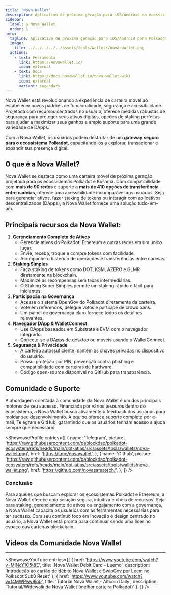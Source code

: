 ```yaml
---
title: 'Nova Wallet'
description: Aplicativo de próxima geração para iOS/Android no ecossistema Polkadot. Mais de 70 redes. UX/UI incrível. Seguro e Open Source.
sidebar:
  label: ✪ Nova Wallet
  order: 1
hero:
  tagline: Aplicativo de próxima geração para iOS/Android para Polkadot e Kusama.
  image: 
    file: ../../../../../assets/tools/wallets/nova-wallet.png
  actions:
    - text: Ferramenta
      link: https://novawallet.io/
      icon: external
    - text: Docs
      link: https://docs.novawallet.io/nova-wallet-wiki
      icon: external
      variant: secondary
---
```



Nova Wallet está revolucionando a experiência de carteira móvel ao estabelecer novos padrões de funcionalidade, segurança e acessibilidade. Projetada com recursos centrados no usuário, oferece medidas robustas de segurança para proteger seus ativos digitais, opções de staking perfeitas para ajudar a maximizar seus ganhos e amplo suporte para uma grande variedade de DApps.

Com a Nova Wallet, os usuários podem desfrutar de um **gateway seguro para o ecossistema Polkadot**, capacitando-os a explorar, transacionar e expandir sua presença digital.

## O que é a Nova Wallet?
Nova Wallet se destaca como uma carteira móvel de próxima geração projetada para os ecossistemas Polkadot e Kusama. Com compatibilidade com **mais de 90 redes** e suporte a **mais de 410 opções de transferência entre cadeias**, oferece uma acessibilidade incomparável aos usuários. Seja para gerenciar ativos, fazer staking de tokens ou interagir com aplicativos descentralizados (DApps), a Nova Wallet fornece uma solução tudo-em-um.

## Principais recursos da Nova Wallet:
1. **Gerenciamento Completo de Ativos**  
    - Gerencie ativos do Polkadot, Ethereum e outras redes em um único lugar.  
    - Envie, receba, troque e compre tokens com facilidade.  
    - Acompanhe o histórico de operações e transferências entre cadeias.  
2. **Staking Simples**  
    - Faça staking de tokens como DOT, KSM, AZERO e GLMR diretamente na blockchain.  
    - Maximize as recompensas sem taxas intermediárias.  
    - O Staking Super Simples permite um staking rápido e fácil para iniciantes.  
3. **Participação na Governança**  
    - Acesse o sistema OpenGov do Polkadot diretamente da carteira.  
    - Vote em referendos, delegue votos e participe de crowdloans.  
    - Um painel de governança claro fornece todos os detalhes relevantes.  
4. **Navegador DApp & WalletConnect**  
    - Use DApps baseados em Substrate e EVM com o navegador integrado.  
    - Conecte-se a DApps de desktop ou móveis usando o WalletConnect.  
5. **Segurança & Privacidade**  
    - A carteira autossuficiente mantém as chaves privadas no dispositivo do usuário.  
    - Possui proteção por PIN, prevenção contra phishing e compatibilidade com carteiras de hardware.  
    - Código open-source disponível no GitHub para transparência.  

## Comunidade e Suporte
A abordagem orientada à comunidade da Nova Wallet é um dos principais motores de seu sucesso. Financiada por vários tesouros dentro do ecossistema, a Nova Wallet busca ativamente o feedback dos usuários para moldar seu desenvolvimento. A equipe oferece suporte completo por e-mail, Telegram e GitHub, garantindo que os usuários tenham acesso a ajuda sempre que necessário.

<ShowcaseProfile
  entries={[
    {
      name: 'Telegram',
      picture: 'https://raw.githubusercontent.com/dablockdao/polkadot-ecosystem/refs/heads/main/dot-atlas/src/assets/tools/wallets/nova-wallet.png',
      href: 'https://t.me/novawallet',
    },
    {
      name: 'Github',
      picture: 'https://raw.githubusercontent.com/dablockdao/polkadot-ecosystem/refs/heads/main/dot-atlas/src/assets/tools/wallets/nova-wallet.png',
      href: 'https://github.com/novasamatech/',
    },
  ]}
/>

### Conclusão
Para aqueles que buscam explorar os ecossistemas Polkadot e Ethereum, a Nova Wallet oferece uma solução segura, intuitiva e cheia de recursos. Seja para staking, gerenciamento de ativos ou engajamento com a governança, a Nova Wallet capacita os usuários com as ferramentas necessárias para ter sucesso. Com seu contínuo foco em inovação e design centrado no usuário, a Nova Wallet está pronta para continuar sendo uma líder no espaço das carteiras blockchain.

## Vídeos da Comunidade Nova Wallet
------------
<ShowcaseYouTube
  entries={[
    {
      href: 'https://www.youtube.com/watch?v=MjNcY1C5t8E',
      title: 'Nova Wallet Debit Card - Leemo',
      description: 'Introdução ao cartão de débito Nova Wallet e SwipGov por Leem no Polkadot Sub0 Reset'
    },
    {
      href: 'https://www.youtube.com/watch?v=f4MWPwv8jq0',
      title: 'Tutorial Nova Wallet - Altcoin Daily',
      description: 'Tutorial/Widewalk da Nova Wallet (melhor carteira Polkadot)'
    },
  ]} />
